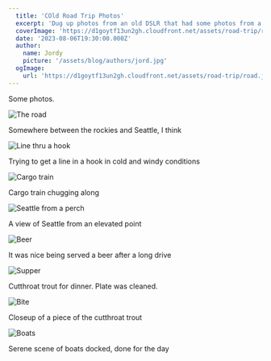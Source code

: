 ```yaml
---
  title: 'COld Road Trip Photos'
  excerpt: 'Dug up photos from an old DSLR that had some photos from a 2014 road trip.'
  coverImage: 'https://d1goytf13un2gh.cloudfront.net/assets/road-trip/road.jpg'
  date: '2023-08-06T19:30:00.000Z'
  author: 
    name: Jordy
    picture: '/assets/blog/authors/jord.jpg'
  ogImage:
    url: 'https://d1goytf13un2gh.cloudfront.net/assets/road-trip/road.jpg'
---
```


Some photos.

![The road](https://d1goytf13un2gh.cloudfront.net/assets/road-trip/road.jpg)

Somewhere between the rockies and Seattle, I think

![Line thru a hook](https://d1goytf13un2gh.cloudfront.net/assets/road-trip/linehook.jpg)

Trying to get a line in a hook in cold and windy conditions

![Cargo train](https://d1goytf13un2gh.cloudfront.net/assets/road-trip/train.jpg)

Cargo train chugging along

![Seattle from a perch](https://d1goytf13un2gh.cloudfront.net/assets/road-trip/seattle.jpg)

A view of Seattle from an elevated point

![Beer](https://d1goytf13un2gh.cloudfront.net/assets/road-trip/beer.jpg)

It was nice being served a beer after a long drive

![Supper](https://d1goytf13un2gh.cloudfront.net/assets/road-trip/supper.jpg)

Cutthroat trout for dinner. Plate was cleaned.

![Bite](https://d1goytf13un2gh.cloudfront.net/assets/road-trip/bite.jpg)

Closeup of a piece of the cutthroat trout

![Boats](https://d1goytf13un2gh.cloudfront.net/assets/road-trip/boats.jpg)

Serene scene of boats docked, done for the day
